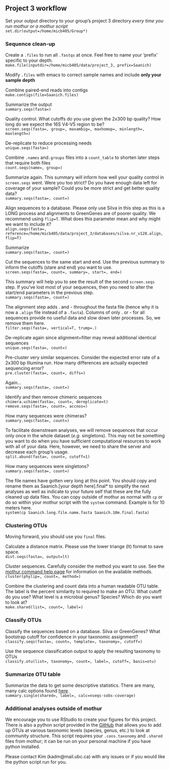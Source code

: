 ## Project 3 workflow
Set your output directory to your group's project 3 directory *every time you run mothur or a mothur script*  
`set.dir(output=/home/micb405/Group*)`

### Sequence clean-up
Create a `.files` to run all `.fastqs` at once. Feel free to name your 'prefix' specific to your depth.  
`make.file(inputdir=/home/micb405/data/project_3, prefix=Saanich)`

Modify `.files` with emacs to correct sample names and include **only your sample depth**

Combine paired-end reads into contigs  
`make.contigs(file=Saanich.files)`

Summarize the output  
`summary.seqs(fasta=)`

Quality control. What cutoffs do you use given the 2x300 bp quality? How long do we expect the 16S V4-V5 region to be?  
`screen.seqs(fasta=, group=, maxambig=, maxhomop=, minlength=, maxlength=)`

De-replicate to reduce processing needs  
`unique.seqs(fasta=)`

Combine `.names` and`.groups` files into a `count_table` to shorten later steps that require both files  
`count.seqs(name=, group=)`

Summarize again. This summary will inform how well your quality control in `screen.seqs` went. Were you too strict? Do you have enough data left for coverage of your sample? Could you be more strict and get better quality data?  
`summary.seqs(fasta=, count=)`

Align sequences to a database. Please only use Silva in this step as this is a LONG process and alignments to GreenGenes are of poorer quality. We recommend using `flip=T`. What does this parameter mean and why might we want to include it?  
`align.seqs(fasta=, reference=/home/micb405/data/project_3/databases/silva.nr_v128.align, flip=T)`

Summarize  
`summary.seqs(fasta=, count=)`

Cut the sequences to the same start and end. Use the previous summary to inform the cutoffs (stare and end) you want to use.  
`screen.seqs(fasta=, count=, summary=, start=, end=)`

This summary will help you to see the result of the second `screen.seqs` step. If you've lost most of your sequences, then you need to alter the start/end parameters in the previous step.  
`summary.seqs(fasta=, count=)`

The alignment step adds . and - throughout the fasta file (hence why it is now a `.align` file instead of a `.fasta`). Columns of only . or - for all sequences provide no useful data and slow down later processes. So, we remove them here.  
`filter.seqs(fasta=, vertical=T, trump=.)`

De-replicate again since alignment+filter may reveal additional identical sequences  
`unique.seqs(fasta=, count=)`

Pre-cluster very similar sequences. Consider the expected error rate of a 2x300 bp Illumina run. How many differences are actually expected sequencing error?  
`pre.cluster(fasta=, count=, diffs=)`

Again...  
`summary.seqs(fasta=, count=)`

Identify and then remove chimeric sequences  
`chimera.uchime(fasta=, count=, dereplicate=t)`  
`remove.seqs(fasta=, count=, accnos=)`

How many sequences were chimeras?  
`summary.seqs(fasta=, count=)`

To facilitate downstream analyses, we will remove sequences that occur only once in the whole dataset (*e.g.* singletons). This may not be something you want to do when you have sufficient computational resources to work with all of your data. Here, however, we need to share the server and decrease each group's usage.  
`split.abund(fasta=, count=, cutoff=1)`

How many sequences were singletons?  
`summary.seqs(fasta=, count=)`

The file names have gotten very long at this point. You should copy and rename them as Saanich.[your depth here].final* to simplify the next analyses as well as indicate to your future self that these are the fully cleaned up data files. You can copy outside of mothur as normal with `cp` or do so within your mothur script with the `system` command. Example is for 10 meters here.  
`system(cp Saanich.long.file.name.fasta Saanich.10m.final.fasta)`

### Clustering OTUs
Moving forward, you should use you `final` files.

Calculate a distance matrix. Please use the lower triange (lt) format to save space.  
`dist.seqs(fasta=, output=lt)`

Cluster sequences. Carefully consider the method you want to use. See the [mothur command help page](https://www.mothur.org/wiki/Category:Commands) for information on the available methods.  
`cluster(phylip=, count=, method=)`

Combine the clustering and count data into a human readable OTU table. The label is the percent similarity to required to make an OTU. What cutoff do you use? What level is a microbial genus? Species? Which do you want to look at?  
`make.shared(list=, count=, label=)`

### Classify OTUs
Classify the sequences based on a database. Silva or GreenGenes? What bootstrap cutoff for confidence in your taxonomic assignment?  
`classify.seqs(fasta=, count=, template=, taxonomy=, cutoff=)`

Use the sequence classification output to apply the resulting taxonomy to OTUs  
`classify.otu(list=, taxonomy=, count=, label=, cutoff=, basis=otu)`

### Summarize OTU table
Summarize the data to get some descriptive statistics. There are many, many calc options found [here](https://mothur.org/wiki/Calculators).  
`summary.single(shared=, label=, calc=nseqs-sobs-coverage)`

### Additional analyses outside of mothur
We encourage you to use RStudio to create your figures for this project. There is also a python script provided in the [GitHub](https://github.com/EDUCE-UBC/MICB405_project3/blob/master/taxonomy1b_38.py) that allows you to add up OTUs at various taxonomic levels (species, genus, etc.) to look at community structure. This script requires your `.cons.taxonomy` and `.shared` files from mothur; it can be run on your personal machine if you have python installed. 

Please contact Kim (kadm@mail.ubc.ca) with any issues or if you would like the python script run for you.

